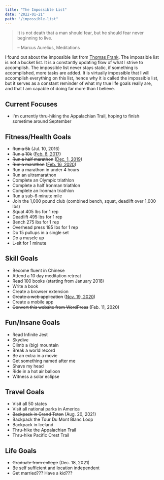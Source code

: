 ```yaml
---
title: "The Impossible List"
date: "2022-01-21"
path: "/impossible-list"
---
```


> It is not death that a man should fear, but he should fear never beginning to live.
>
> – Marcus Aurelius, Meditations

I found out about the impossible list from [Thomas Frank](https://collegeinfogeek.com/about/meet-the-author/my-impossible-list/). The impossible list is not a bucket list. It is a constantly updating flow of what I strive to accomplish. The impossible list never stays static, if something is accomplished, more tasks are added. It is virtually impossible that I will accomplish everything on this list, hence why it is called the impossible list, but it serves as a constant reminder of what my true life goals really are, and that I am capable of doing far more than I believe.

## Current Focuses

- I'm currently thru-hiking the Appalachian Trail, hoping to finish sometime around September

## Fitness/Health Goals

- ~~Run a 5k~~ (Jul. 10, 2016)
- ~~Run a 10k~~ ([Feb. 8, 2017](https://www.fitbit.com/activities/exercise/5994229858))
- ~~Run a half marathon~~ ([Dec. 1, 2019](https://www.strava.com/activities/2905365652))
- ~~Run a marathon~~ ([Feb. 16, 2020](https://www.strava.com/activities/3106065746/overview))
- Run a marathon in under 4 hours
- Run an ultramarathon
- Complete an Olympic triathlon
- Complete a half Ironman triathlon
- Complete an Ironman triathlon
- Run a sub-6 minute mile
- Join the 1,000 pound club (combined bench, squat, deadlift over 1,000 lbs)
- Squat 405 lbs for 1 rep
- Deadlift 495 lbs for 1 rep
- Bench 275 lbs for 1 rep
- Overhead press 185 lbs for 1 rep
- Do 15 pullups in a single set
- Do a muscle up
- L-sit for 1 minute

## Skill Goals

- Become fluent in Chinese
- Attend a 10 day meditation retreat
- Read 100 books (starting from January 2018)
- Write a book
- Create a browser extension
- ~~Create a web application~~ ([Nov. 19, 2020](https://texasvotes.me))
- Create a mobile app
- ~~Convert this website from WordPress~~ (Feb. 11, 2020)

## Fun/Insane Goals

- Read Infinite Jest
- Skydive
- Climb a (big) mountain
- Break a world record
- Be an extra in a movie
- Get something named after me
- Shave my head
- Ride in a hot air balloon
- Witness a solar eclipse

## Travel Goals

- Visit all 50 states
- Visit all national parks in America
- ~~Backpack in Grand Teton~~ (Aug. 20, 2021)
- Backpack the Tour Du Mont Blanc Loop
- Backpack in Iceland
- Thru-hike the Appalachian Trail
- Thru-hike Pacific Crest Trail

## Life Goals

- ~~Graduate from college~~ (Dec. 18, 2021)
- Be self sufficient and location independent
- Get married??? Have a kid???
